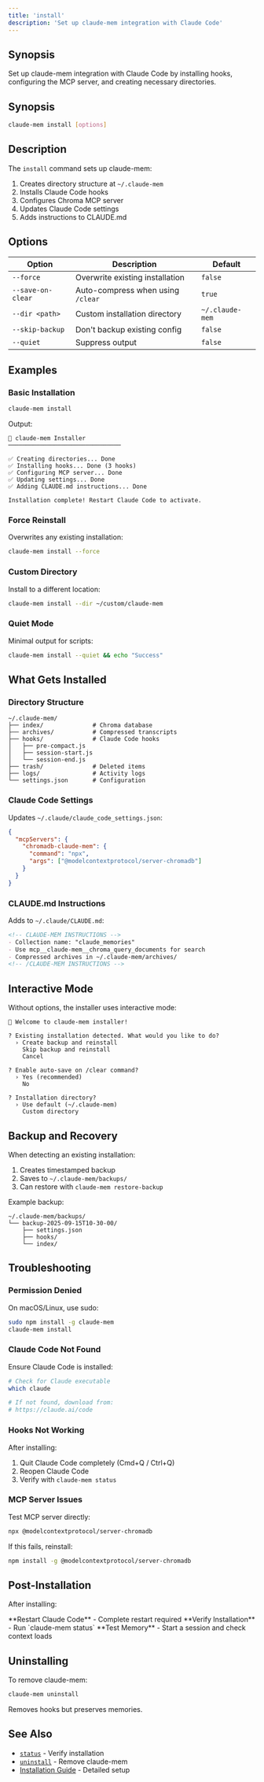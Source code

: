 ```yaml
---
title: 'install'
description: 'Set up claude-mem integration with Claude Code'
---
```


## Synopsis

Set up claude-mem integration with Claude Code by installing hooks, configuring the MCP server, and creating necessary directories.

## Synopsis

```bash
claude-mem install [options]
```

## Description

The `install` command sets up claude-mem:

1. Creates directory structure at `~/.claude-mem`
2. Installs Claude Code hooks
3. Configures Chroma MCP server
4. Updates Claude Code settings
5. Adds instructions to CLAUDE.md

## Options

| Option | Description | Default |
|--------|-------------|---------|
| `--force` | Overwrite existing installation | `false` |
| `--save-on-clear` | Auto-compress when using `/clear` | `true` |
| `--dir <path>` | Custom installation directory | `~/.claude-mem` |
| `--skip-backup` | Don't backup existing config | `false` |
| `--quiet` | Suppress output | `false` |

## Examples

### Basic Installation

```bash
claude-mem install
```

Output:
```
🧠 claude-mem Installer
────────────────────────────────

✅ Creating directories... Done
✅ Installing hooks... Done (3 hooks)
✅ Configuring MCP server... Done
✅ Updating settings... Done
✅ Adding CLAUDE.md instructions... Done

Installation complete! Restart Claude Code to activate.
```

### Force Reinstall

Overwrites any existing installation:

```bash
claude-mem install --force
```

### Custom Directory

Install to a different location:

```bash
claude-mem install --dir ~/custom/claude-mem
```

### Quiet Mode

Minimal output for scripts:

```bash
claude-mem install --quiet && echo "Success"
```

## What Gets Installed

### Directory Structure

```
~/.claude-mem/
├── index/              # Chroma database
├── archives/           # Compressed transcripts
├── hooks/              # Claude Code hooks
│   ├── pre-compact.js
│   ├── session-start.js
│   └── session-end.js
├── trash/              # Deleted items
├── logs/               # Activity logs
└── settings.json       # Configuration
```

### Claude Code Settings

Updates `~/.claude/claude_code_settings.json`:

```json
{
  "mcpServers": {
    "chromadb-claude-mem": {
      "command": "npx",
      "args": ["@modelcontextprotocol/server-chromadb"]
    }
  }
}
```

### CLAUDE.md Instructions

Adds to `~/.claude/CLAUDE.md`:

```markdown
<!-- CLAUDE-MEM INSTRUCTIONS -->
- Collection name: "claude_memories"
- Use mcp__claude-mem__chroma_query_documents for search
- Compressed archives in ~/.claude-mem/archives/
<!-- /CLAUDE-MEM INSTRUCTIONS -->
```

## Interactive Mode

Without options, the installer uses interactive mode:

```
🧠 Welcome to claude-mem installer!

? Existing installation detected. What would you like to do?
  › Create backup and reinstall
    Skip backup and reinstall
    Cancel

? Enable auto-save on /clear command?
  › Yes (recommended)
    No

? Installation directory?
  › Use default (~/.claude-mem)
    Custom directory
```

## Backup and Recovery

When detecting an existing installation:

1. Creates timestamped backup
2. Saves to `~/.claude-mem/backups/`
3. Can restore with `claude-mem restore-backup`

Example backup:
```
~/.claude-mem/backups/
└── backup-2025-09-15T10-30-00/
    ├── settings.json
    ├── hooks/
    └── index/
```

## Troubleshooting

### Permission Denied

On macOS/Linux, use sudo:
```bash
sudo npm install -g claude-mem
claude-mem install
```

### Claude Code Not Found

Ensure Claude Code is installed:
```bash
# Check for Claude executable
which claude

# If not found, download from:
# https://claude.ai/code
```

### Hooks Not Working

After installing:
1. Quit Claude Code completely (Cmd+Q / Ctrl+Q)
2. Reopen Claude Code
3. Verify with `claude-mem status`

### MCP Server Issues

Test MCP server directly:
```bash
npx @modelcontextprotocol/server-chromadb
```

If this fails, reinstall:
```bash
npm install -g @modelcontextprotocol/server-chromadb
```

## Post-Installation

After installing:

<Steps>
  <Step>
    **Restart Claude Code** - Complete restart required
  </Step>
  <Step>
    **Verify Installation** - Run `claude-mem status`
  </Step>
  <Step>
    **Test Memory** - Start a session and check context loads
  </Step>
</Steps>

## Uninstalling

To remove claude-mem:

```bash
claude-mem uninstall
```

Removes hooks but preserves memories.

## See Also

- [`status`](/cli/status) - Verify installation
- [`uninstall`](/cli/uninstall) - Remove claude-mem
- [Installation Guide](/installation) - Detailed setup